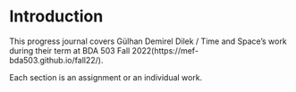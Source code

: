 # Introduction {.unnumbered}

<!-- DO NOT TOUCH THIS PART EXCEPT FILLING YOUR OR YOUR GROUP's NAME -->

This progress journal covers Gülhan Demirel Dilek / Time and Space's work during their term at BDA 503 Fall 2022(https://mef-bda503.github.io/fall22/).

Each section is an assignment or an individual work.

<!-- IF THIS IS A GROUP UNCOMMENT BELOW -->

<!-- # Group Members

+ [Member 1](Member 1's Progress Journal URL with https://)  
+ [Member 2](Member 2's Progress Journal URL with https://)
+ [Member 3](Member 3's Progress Journal URL with https://)

# Group Project Details

Our group project is [PROJECT NAME]. [SHORT DESCRIPTION] -->

